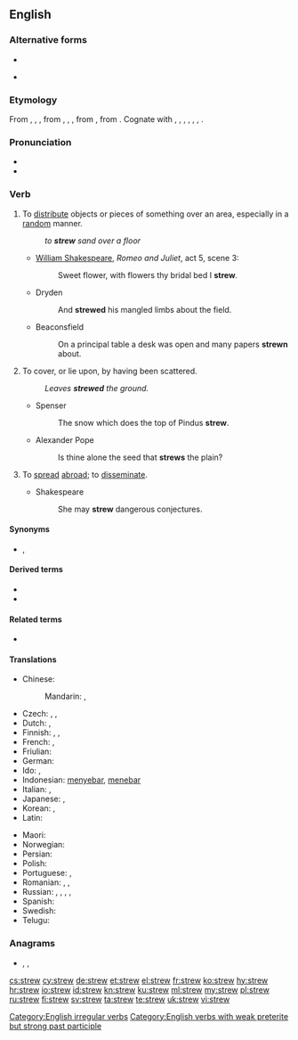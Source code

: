==English==

===Alternative forms===
* {{l|en|strow}}
* {{l|en|straw}} {{qualifier|dialectal}}

===Etymology===
From {{etyl|enm|en}} {{m|enm|strewen}}, {{m|enm|strawen}}, {{m|enm|streowen}}, from {{etyl|ang|en}} {{m|ang|strewian}}, {{m|ang|strēawian}}, {{m|ang|strēowian||to strew, scatter}}, from {{etyl|gem-pro|en}} {{m|gem-pro|*strawjaną||to strew}}, from {{etyl|ine-pro|en}} {{m|ine-pro|*strew-||to spread, scatter}}. Cognate with {{etyl|sco|-}} {{m|sco|strow}}, {{m|sco|straw||to strew}}, {{etyl|fy|-}} {{m|fy|streauwe||to strew}}, {{etyl|nl|-}} {{m|nl|strooien||to strew, scatter, sprinkle}}, {{etyl|de|-}} {{m|de|streuen||to strew, scatter}}, {{etyl|sv|-}} {{m|sv|strö||to strew}}, {{etyl|is|-}} {{m|is|strá||to strew}}.

===Pronunciation===
* {{IPA|/struː/|lang=en}}
* {{rhymes|uː|lang=en}}

===Verb===
{{en-verb|strews|strewing|strewed|strewn|past_ptc2=strewed}}

# To [[distribute]] objects or pieces of something over an area, especially in a [[random]] manner.
#: ''to '''strew''' sand over a floor''
#* {{circa|1595}} [[w:William Shakespeare|William Shakespeare]], ''Romeo and Juliet'', act 5, scene 3:
#*: Sweet flower, with flowers thy bridal bed I '''strew'''.
#* Dryden
#*: And '''strewed''' his mangled limbs about the field.
#* Beaconsfield
#*: On a principal table a desk was open and many papers '''strewn''' about.
# To cover, or lie upon, by having been scattered.
#: ''Leaves '''strewed''' the ground.''
#* Spenser
#*: The snow which does the top of Pindus '''strew'''.
#* Alexander Pope
#*: Is thine alone the seed that '''strews''' the plain?
# {{label|en|transitive}} To [[spread]] [[abroad]]; to [[disseminate]].
#* Shakespeare
#*: She may '''strew''' dangerous conjectures.

====Synonyms====
* {{l|en|scatter}}, {{l|en|sprinkle}}

====Derived terms====
* {{l|en|strewments}}
* {{l|en|strewnfield}}

====Related terms====
* {{l|en|strain}}

====Translations====
{{trans-top|to distribute objects or pieces of something}}
* Chinese:
*: Mandarin: {{t|cmn|散開|sc=Hani}}, {{t+|cmn|散开|tr=sànkāi|sc=Hani}}
* Czech: {{t|cs|rozházet}}, {{t|cs|roztrousit}}, {{t|cs|rozptýlit}}
* Dutch: {{t+|nl|strooien}}, {{t|nl|bestrooien}}
* Finnish: {{t+|fi|sirotella}}, {{t+|fi|levittää}}, {{t+|fi|hajottaa}}
* French: {{t+|fr|parsemer}}, {{t+|fr|joncher}}
* Friulian: {{t|fur|stierni}}
* German: {{t+|de|streuen}}
* Ido: {{t+|io|trasemar}}, {{t+|io|dissemar}}
* Indonesian: [[sebar|menyebar]], [[tebar|menebar]]
* Italian: {{t|it|spargere}}, {{t|it|disseminare}}
* Japanese: {{t|ja|散らす|tr=ちらす, chirasu|sc=Jpan}}, {{t|ja|ばら撒く|tr=ばらまく, baramaku|sc=Jpan}}
* Korean: {{t|ko|흩다|sc=Kore}}, {{t|ko|흩뜨리다|sc=Kore}}
* Latin: {{t|la|cōnsternō}}
{{trans-mid}}
* Maori: {{t|mi|whārikiriki}}
* Norwegian: {{t|no|strø}}
* Persian: {{t+|fa|افشاندن|tr=afšandan|sc=fa-Arab}}
* Polish: {{t+|pl|rozrzucić}}
* Portuguese: {{t+|pt|espalhar}}, {{t|pt|esparramar}}
* Romanian: {{t+|ro|împrăștia}}, {{t+|ro|răspândi}}, {{t+|ro|așterne}}
* Russian: {{t+|ru|разбра́сывать|impf}}, {{t+|ru|разброса́ть|pf}}, {{t+|ru|сы́пать|impf}}, {{t+|ru|насы́пать|pf}}, {{t+|ru|посы́пать|pf}}
* Spanish: {{t+|es|esparcir}}
* Swedish: {{t+|sv|strö}}
* Telugu: {{t+|te|వెదజల్లు|tr=vedajallu}}
{{trans-bottom}}

===Anagrams===
* {{l|en|trews}}, {{l|en|werst}}, {{l|en|wrest}}

[[Category:English irregular verbs]]
[[Category:English verbs with weak preterite but strong past participle]]
[[cs:strew]]
[[cy:strew]]
[[de:strew]]
[[et:strew]]
[[el:strew]]
[[fr:strew]]
[[ko:strew]]
[[hy:strew]]
[[hr:strew]]
[[io:strew]]
[[id:strew]]
[[kn:strew]]
[[ku:strew]]
[[ml:strew]]
[[my:strew]]
[[pl:strew]]
[[ru:strew]]
[[fi:strew]]
[[sv:strew]]
[[ta:strew]]
[[te:strew]]
[[uk:strew]]
[[vi:strew]]
